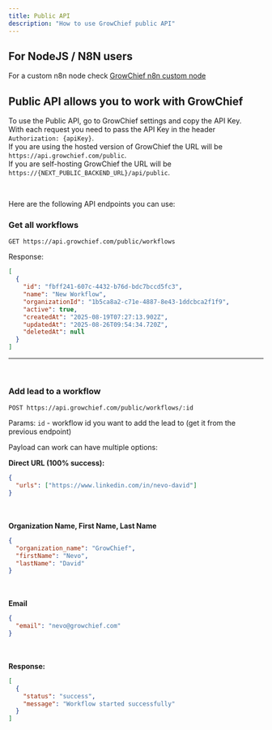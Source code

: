 ```yaml
---
title: Public API
description: "How to use GrowChief public API"
---
```


## For NodeJS / N8N users

For a custom n8n node check <a href="https://www.npmjs.com/package/n8n-nodes-growchief" target="_blank">GrowChief n8n custom node</a><br />

## Public API allows you to work with GrowChief

To use the Public API, go to GrowChief settings and copy the API Key.<br />
With each request you need to pass the API Key in the header `Authorization: {apiKey}`.<br />
If you are using the hosted version of GrowChief the URL will be `https://api.growchief.com/public`.<br />
If you are self-hosting GrowChief the URL will be `https://{NEXT_PUBLIC_BACKEND_URL}/api/public`.<br />

<br />

Here are the following API endpoints you can use:

### Get all workflows

```http
GET https://api.growchief.com/public/workflows
```

Response:

```json
[
  {
    "id": "fbff241-607c-4432-b76d-bdc7bccd5fc3",
    "name": "New Workflow",
    "organizationId": "1b5ca8a2-c71e-4887-8e43-1ddcbca2f1f9",
    "active": true,
    "createdAt": "2025-08-19T07:27:13.902Z",
    "updatedAt": "2025-08-26T09:54:34.720Z",
    "deletedAt": null
  }
]
```

---

<br />

### Add lead to a workflow

```http
POST https://api.growchief.com/public/workflows/:id
```
Params:
`id` - workflow id you want to add the lead to (get it from the previous endpoint)


Payload can work can have multiple options: <br />

<strong>Direct URL (100% success):</strong>

```json
{
  "urls": ["https://www.linkedin.com/in/nevo-david"]
}
```

<br /><br />
<strong>Organization Name, First Name, Last Name</strong>

```json
{
  "organization_name": "GrowChief",
  "firstName": "Nevo",
  "lastName": "David"
}
```
<br /><br />
<strong>Email</strong>

```json
{
  "email": "nevo@growchief.com"
}
```

<br /><br />
<strong>Response:</strong>

```json
[
  {
    "status": "success",
    "message": "Workflow started successfully"
  }
]
```
